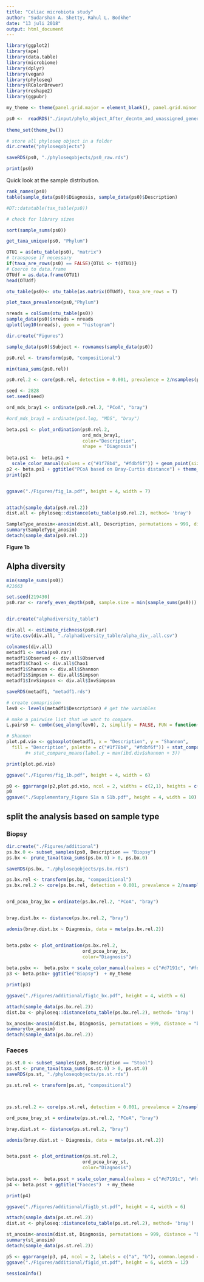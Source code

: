 ---
title: "Celiac microbiota study"
author: "Sudarshan A. Shetty, Rahul L. Bodkhe"
date: "13 juli 2018"
output: html_document
---


```{r, warning=FALSE, message=FALSE}
library(ggplot2)
library(ape)
library(data.table)
library(microbiome)
library(dplyr)
library(vegan)
library(phyloseq)
library(RColorBrewer)
library(reshape2)
library(ggpubr)

my_theme <- theme(panel.grid.major = element_blank(), panel.grid.minor = element_blank())

```

```{r}

ps0 <-  readRDS("./input/phylo_object_After_decntm_and_unassigned_genera_discard.rds")
  
theme_set(theme_bw())

# store all phyloseq object in a folder
dir.create("phyloseqobjects")

saveRDS(ps0, "./phyloseqobjects/ps0_raw.rds")

print(ps0)

```


Quick look at the sample distribution.  


```{r}
rank_names(ps0)
table(sample_data(ps0)$Diagnosis, sample_data(ps0)$Description)

```


```{r}

#DT::datatable(tax_table(ps0))

# check for library sizes

sort(sample_sums(ps0))
```



```{r}

get_taxa_unique(ps0, "Phylum")

OTU1 = as(otu_table(ps0), "matrix")
# transpose if necessary
if(taxa_are_rows(ps0) == FALSE){OTU1 <- t(OTU1)}
# Coerce to data.frame
OTUdf = as.data.frame(OTU1)
head(OTUdf)

otu_table(ps0)<- otu_table(as.matrix(OTUdf), taxa_are_rows = T)

plot_taxa_prevalence(ps0,"Phylum")
```




```{r}

nreads = colSums(otu_table(ps0))
sample_data(ps0)$nreads = nreads
qplot(log10(nreads), geom = "histogram")

```


```{r}

dir.create("Figures")

sample_data(ps0)$Subject <- rownames(sample_data(ps0))

ps0.rel <- transform(ps0, "compositional")

min(taxa_sums(ps0.rel))

ps0.rel.2 <- core(ps0.rel, detection = 0.001, prevalence = 2/nsamples(ps0))

seed <- 2828
set.seed(seed)

ord_mds_bray1 <- ordinate(ps0.rel.2, "PCoA", "bray")

#ord_mds_bray1 = ordinate(ps4.log, "MDS", "bray")

beta.ps1 <- plot_ordination(ps0.rel.2, 
                            ord_mds_bray1, 
                            color="Description", 
                            shape = "Diagnosis") 
                      
beta.ps1 <-  beta.ps1 + 
  scale_color_manual(values = c("#1f78b4", "#fdbf6f")) + geom_point(size= 3)
p2 <- beta.ps1 + ggtitle("PCoA based on Bray-Curtis distance") + theme_bw(base_size = 14) + my_theme 
print(p2)


ggsave("./Figures/fig_1a.pdf", height = 4, width = 7)


attach(sample_data(ps0.rel.2))
dist.all <- phyloseq::distance(otu_table(ps0.rel.2), method= 'bray')

SampleType_anosim<-anosim(dist.all, Description, permutations = 999, distance = "bray")
summary(SampleType_anosim)
detach(sample_data(ps0.rel.2))


```


**Figure 1b**

## Alpha diversity  


```{r}
min(sample_sums(ps0))
#21663

set.seed(219430)
ps0.rar <- rarefy_even_depth(ps0, sample.size = min(sample_sums(ps0)))


dir.create("alphadiversity_table")

div.all <- estimate_richness(ps0.rar)
write.csv(div.all, "./alphadiversity_table/alpha_div_.all.csv")

colnames(div.all)
metadf1 <- meta(ps0.rar)
metadf1$Observed <- div.all$Observed
metadf1$Chao1 <- div.all$Chao1
metadf1$Shannon <- div.all$Shannon
metadf1$Simpson <- div.all$Simpson
metadf1$InvSimpson <- div.all$InvSimpson

saveRDS(metadf1, "metadf1.rds")

# create comaprision
lev0 <- levels(metadf1$Description) # get the variables

# make a pairwise list that we want to compare.
L.pairs0 <- combn(seq_along(lev0), 2, simplify = FALSE, FUN = function(i)lev0[i])

# Shannon
plot.pd.vio <- ggboxplot(metadf1, x = "Description", y = "Shannon",
  fill = "Description", palette = c("#1f78b4", "#fdbf6f")) + stat_compare_means(comparisons = L.pairs0) 
       #+ stat_compare_means(label.y = max(ibd.div$shannon + 3))

print(plot.pd.vio)

ggsave("./Figures/fig_1b.pdf", height = 4, width = 6)

p0 <- ggarrange(p2,plot.pd.vio, ncol = 2, widths = c(2,1), heights = c(2,0.5), labels = c("a", "b"))
p0
ggsave("./Supplementary_Figure S1a n S1b.pdf", height = 4, width = 10)

```


## split the analysis based on sample type  

### Biopsy
```{r}

dir.create("./Figures/additional")
ps.bx.0 <- subset_samples(ps0, Description == "Biopsy")
ps.bx <- prune_taxa(taxa_sums(ps.bx.0) > 0, ps.bx.0)

saveRDS(ps.bx, "./phyloseqobjects/ps.bx.rds")
```



```{r}

ps.bx.rel <- transform(ps.bx, "compositional")
ps.bx.rel.2 <- core(ps.bx.rel, detection = 0.001, prevalence = 2/nsamples(ps.bx.rel))


ord_pcoa_bray_bx = ordinate(ps.bx.rel.2, "PCoA", "bray")


bray.dist.bx <- distance(ps.bx.rel.2, "bray") 

adonis(bray.dist.bx ~ Diagnosis, data = meta(ps.bx.rel.2))


beta.psbx <- plot_ordination(ps.bx.rel.2, 
                            ord_pcoa_bray_bx, 
                            color="Diagnosis") 
                      
beta.psbx <-  beta.psbx + scale_color_manual(values = c("#d7191c", "#fdae61", "#8da0cb")) + geom_point(size= 3)
p3 <- beta.psbx+ ggtitle("Biopsy")  + my_theme 

print(p3)

ggsave("./Figures/additional/fig1c_bx.pdf", height = 4, width = 6)

attach(sample_data(ps.bx.rel.2))
dist.bx <- phyloseq::distance(otu_table(ps.bx.rel.2), method= 'bray')

bx_anosim<-anosim(dist.bx, Diagnosis, permutations = 999, distance = "bray")
summary(bx_anosim)
detach(sample_data(ps.bx.rel.2))

```


### Faeces


```{r}

ps.st.0 <- subset_samples(ps0, Description == "Stool")
ps.st <- prune_taxa(taxa_sums(ps.st.0) > 0, ps.st.0)
saveRDS(ps.st, "./phyloseqobjects/ps.st.rds")
```


```{r}

ps.st.rel <- transform(ps.st, "compositional")



ps.st.rel.2 <- core(ps.st.rel, detection = 0.001, prevalence = 2/nsamples(ps.st.rel))

ord_pcoa_bray_st = ordinate(ps.st.rel.2, "PCoA", "bray")

bray.dist.st <- distance(ps.st.rel.2, "bray") 

adonis(bray.dist.st ~ Diagnosis, data = meta(ps.st.rel.2))


beta.psst <- plot_ordination(ps.st.rel.2, 
                            ord_pcoa_bray_st, 
                            color="Diagnosis") 
                      
beta.psst <-  beta.psst + scale_color_manual(values = c("#d7191c", "#fdae61", "#8da0cb")) + geom_point(size= 3)
p4 <- beta.psst + ggtitle("Faeces")  + my_theme 

print(p4)

ggsave("./Figures/additional/fig1b_st.pdf", height = 4, width = 6)

attach(sample_data(ps.st.rel.2))
dist.st <- phyloseq::distance(otu_table(ps.st.rel.2), method= 'bray')

st_anosim<-anosim(dist.st, Diagnosis, permutations = 999, distance = "bray")
summary(st_anosim)
detach(sample_data(ps.st.rel.2))

p5 <- ggarrange(p3, p4, ncol = 2, labels = c("a", "b"), common.legend = TRUE, legend = "right")
ggsave("./Figures/additional/fig1d_st.pdf", height = 6, width = 12)

```


```{r}

sessionInfo()

```

